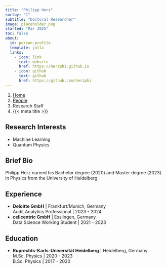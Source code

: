 ```yaml
---
title: "Philipp Herz"
sortby: "1"
subtitle: "Doctoral Researcher"
image: placeholder.png
started: "Mar 2025"
toc: false
about:
  id: person-profile
  template: jolla
  links:
    - icon: link
      text: website
      href: https://herzphi.github.io
    - icon: github
      text: github
      href: https://github.com/herzphi
---
```


```{=html}
<nav aria-label="breadcrumb">
  <ol class="breadcrumb">
    <li class="breadcrumb-item"><a href="../../index.html">Home</a></li>
    <li class="breadcrumb-item"><a href="../../people.html">People</a></li>
    <li class="breadcrumb-item active">Research Staff</li>
    <li class="breadcrumb-item active" aria-current="page">{{< meta title >}}</li>
  </ol>
</nav>
```

:::{#person-profile}
:::

## Research Interests
- Machine Learning
- Quantum Physics

## Brief Bio

Philipp Herz earned his Bachelor degree (2020) and Master degree (2023) in Physics from the University of Heidelberg.

## Experience

- **Deloitte GmbH** | Frankfurt/Munich, Germany<br />
  Audit Analytics Professional | 2023 - 2024<br />
- **cellcentric GmbH** | Esslingen, Germany<br />
  Data Science Working Student | 2021 - 2023<br />

## Education

- **Ruprechts-Karls-Universität Heidelberg** | Heidelberg, Germany<br />
  M.Sc. Physics | 2020 - 2023<br />
  B.Sc. Physics | 2017 - 2020<br />
